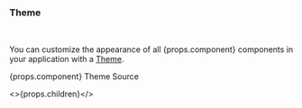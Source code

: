 
### Theme

<ThemeAlert />

<br />

You can customize the appearance of all {props.component} components in your application with a [Theme](/theming).

<Link
  className="docs-component-link"
  href={`${GITHUB_REPO_FILE}packages/ui/src/theme/tokens/components/${props.component.toLowerCase()}.ts`}
  isExternal
>
  <DesignTokenIcon ariaLabel="theme-source" marginInlineEnd="0.5rem" />
  {props.component} Theme Source
</Link>

<br />

<>{props.children}</>
